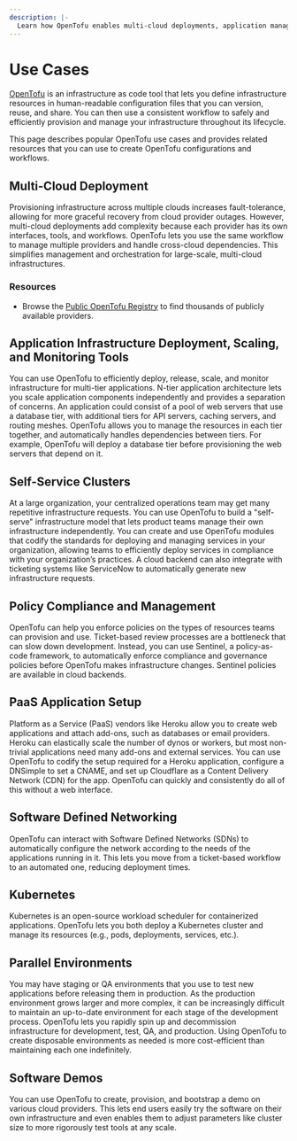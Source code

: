 ```yaml
---
description: |-
  Learn how OpenTofu enables multi-cloud deployments, application management, policy compliance, and self-service infrastructure.
---
```


# Use Cases

[OpenTofu](index.mdx) is an infrastructure as code tool that lets you define infrastructure resources in human-readable configuration files that you can version, reuse, and share. You can then use a consistent workflow to safely and efficiently provision and manage your infrastructure throughout its lifecycle.

This page describes popular OpenTofu use cases and provides related resources that you can use to create OpenTofu configurations and workflows.

## Multi-Cloud Deployment

Provisioning infrastructure across multiple clouds increases fault-tolerance, allowing for more graceful recovery from cloud provider outages. However, multi-cloud deployments add complexity because each provider has its own interfaces, tools, and workflows. OpenTofu lets you use the same workflow to manage multiple providers and handle cross-cloud dependencies. This simplifies management and orchestration for large-scale, multi-cloud infrastructures.

### Resources

- Browse the [Public OpenTofu Registry](https://github.com/opentofu/registry/tree/main/providers) to find thousands of publicly available providers.

## Application Infrastructure Deployment, Scaling, and Monitoring Tools

You can use OpenTofu to efficiently deploy, release, scale, and monitor infrastructure for multi-tier applications. N-tier application architecture lets you scale application components independently and provides a separation of concerns. An application could consist of a pool of web servers that use a database tier, with additional tiers for API servers, caching servers, and routing meshes. OpenTofu allows you to manage the resources in each tier together, and automatically handles dependencies between tiers. For example, OpenTofu will deploy a database tier before provisioning the web servers that depend on it.

## Self-Service Clusters

At a large organization, your centralized operations team may get many repetitive infrastructure requests. You can use OpenTofu to build a "self-serve" infrastructure model that lets product teams manage their own infrastructure independently. You can create and use OpenTofu modules that codify the standards for deploying and managing services in your organization, allowing teams to efficiently deploy services in compliance with your organization’s practices. A cloud backend can also integrate with ticketing systems like ServiceNow to automatically generate new infrastructure requests.

## Policy Compliance and Management

OpenTofu can help you enforce policies on the types of resources teams can provision and use. Ticket-based review processes are a bottleneck that can slow down development. Instead, you can use Sentinel, a policy-as-code framework, to automatically enforce compliance and governance policies before OpenTofu makes infrastructure changes. Sentinel policies are available in cloud backends.

## PaaS Application Setup

Platform as a Service (PaaS) vendors like Heroku allow you to create web applications and attach add-ons, such as databases or email providers. Heroku can elastically scale the number of dynos or workers, but most non-trivial applications need many add-ons and external services. You can use OpenTofu to codify the setup required for a Heroku application, configure a DNSimple to set a CNAME, and set up Cloudflare as a Content Delivery Network (CDN) for the app. OpenTofu can quickly and consistently do all of this without a web interface.

## Software Defined Networking

OpenTofu can interact with Software Defined Networks (SDNs) to automatically configure the network according to the needs of the applications running in it. This lets you move from a ticket-based workflow to an automated one, reducing deployment times.

## Kubernetes

Kubernetes is an open-source workload scheduler for containerized applications. OpenTofu lets you both deploy a Kubernetes cluster and manage its resources (e.g., pods, deployments, services, etc.).

## Parallel Environments

You may have staging or QA environments that you use to test new applications before releasing them in production. As the production environment grows larger and more complex, it can be increasingly difficult to maintain an up-to-date environment for each stage of the development process. OpenTofu lets you rapidly spin up and decommission infrastructure for development, test, QA, and production. Using OpenTofu to create disposable environments as needed is more cost-efficient than maintaining each one indefinitely.

## Software Demos

You can use OpenTofu to create, provision, and bootstrap a demo on various cloud providers. This lets end users easily try the software on their own infrastructure and even enables them to adjust parameters like cluster size to more rigorously test tools at any scale.
